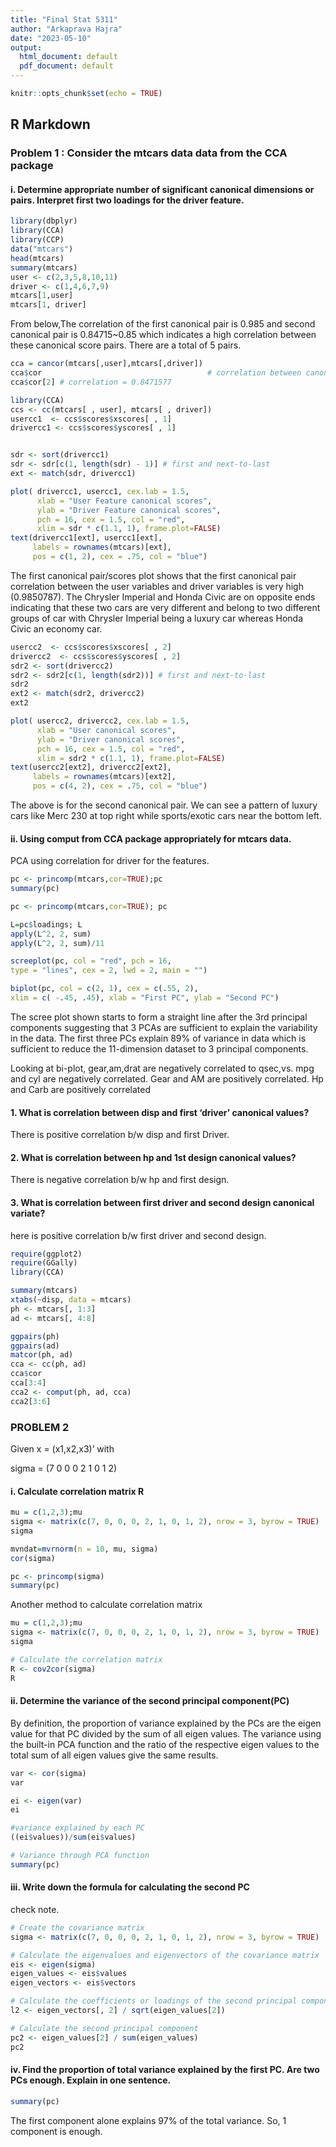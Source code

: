 ---
title: "Final Stat 5311"
author: "Arkaprava Hajra"
date: "2023-05-10"
output:
  html_document: default
  pdf_document: default
---

```{r setup, include=FALSE}
knitr::opts_chunk$set(echo = TRUE)
```

## R Markdown

### Problem 1 : Consider the mtcars data data from the CCA package

#### i. Determine appropriate number of significant canonical dimensions or pairs. Interpret first two loadings for the driver feature.

```{r }
library(dbplyr)
library(CCA)
library(CCP)
data("mtcars")
head(mtcars)
summary(mtcars)
user <- c(2,3,5,8,10,11)
driver <- c(1,4,6,7,9)
mtcars[1,user]
mtcars[1, driver]

```

From below,The correlation of the first canonical pair is 0.985 and second canonical pair is 0.84715~0.85 which indicates a high correlation between these canonical score pairs. There are a total of 5 pairs.


```{r}
cca = cancor(mtcars[,user],mtcars[,driver])
cca$cor                                     # correlation between canonical pairs
cca$cor[2] # correlation = 0.8471577

```
```{r}
library(CCA)
ccs <- cc(mtcars[ , user], mtcars[ , driver])
usercc1  <- ccs$scores$xscores[ , 1]
drivercc1 <- ccs$scores$yscores[ , 1]


sdr <- sort(drivercc1)
sdr <- sdr[c(1, length(sdr) - 1)] # first and next-to-last
ext <- match(sdr, drivercc1)

plot( drivercc1, usercc1, cex.lab = 1.5,
      xlab = "User Feature canonical scores", 
      ylab = "Driver Feature canonical scores",
      pch = 16, cex = 1.5, col = "red", 
      xlim = sdr * c(1.1, 1), frame.plot=FALSE)
text(drivercc1[ext], usercc1[ext], 
     labels = rownames(mtcars)[ext],
     pos = c(1, 2), cex = .75, col = "blue")
```
The first canonical pair/scores plot shows that the first canonical pair correlation between the user variables and driver variables is very high (0.9850787). The Chrysler Imperial and Honda Civic are on opposite ends indicating that these two cars are very different and belong to two different groups of car with Chrysler Imperial being a luxury car whereas Honda Civic an economy car.

```{r}
usercc2  <- ccs$scores$xscores[ , 2]
drivercc2  <- ccs$scores$yscores[ , 2]
sdr2 <- sort(drivercc2)
sdr2 <- sdr2[c(1, length(sdr2))] # first and next-to-last
sdr2
ext2 <- match(sdr2, drivercc2)
ext2

plot( usercc2, drivercc2, cex.lab = 1.5,
      xlab = "User canonical scores", 
      ylab = "Driver canonical scores",
      pch = 16, cex = 1.5, col = "red", 
      xlim = sdr2 * c(1.1, 1), frame.plot=FALSE)
text(usercc2[ext2], drivercc2[ext2], 
     labels = rownames(mtcars)[ext2],
     pos = c(4, 2), cex = .75, col = "blue")
```
The above is for the second canonical pair. We can see a pattern of luxury cars like Merc 230 at top right while sports/exotic cars near the bottom left.

#### ii. Using comput from CCA package appropriately for mtcars data. 

PCA using correlation for driver for the features.
```{r}
pc <- princomp(mtcars,cor=TRUE);pc
summary(pc)

pc <- princomp(mtcars,cor=TRUE); pc

L=pc$loadings; L
apply(L^2, 2, sum)
apply(L^2, 2, sum)/11

screeplot(pc, col = "red", pch = 16,
type = "lines", cex = 2, lwd = 2, main = "")

biplot(pc, col = c(2, 1), cex = c(.55, 2),
xlim = c( -.45, .45), xlab = "First PC", ylab = "Second PC")
```

The scree plot shown starts to form a straight line after the 3rd principal components suggesting that 3 PCAs are sufficient to explain the variability in the data. The first three PCs explain 89% of variance in data which is sufficient to reduce the 11-dimension dataset to 3 principal components.

Looking at bi-plot, gear,am,drat are negatively correlated to qsec,vs.
mpg and cyl are negatively correlated.
Gear and AM are positively correlated. Hp and Carb are positively correlated



#### 1. What is correlation between disp and first 'driver' canonical values?
There is positive correlation b/w disp and first Driver. 


#### 2. What is correlation between hp and 1st design canonical values?
There is negative correlation b/w hp and first design.

#### 3. What is correlation between first driver and second design canonical variate?
here is positive correlation b/w first driver and second design. 

```{r}
require(ggplot2)
require(GGally)
library(CCA)

summary(mtcars)
xtabs(~disp, data = mtcars)
ph <- mtcars[, 1:3]
ad <- mtcars[, 4:8]

ggpairs(ph)
ggpairs(ad)
matcor(ph, ad)
cca <- cc(ph, ad)
cca$cor
cca[3:4]
cca2 <- comput(ph, ad, cca)
cca2[3:6]
```



### PROBLEM 2
Given x = (x1,x2,x3)' with

sigma = (7 0 0
         0 2 1
         0 1 2)
         
#### i. Calculate correlation matrix R

```{r}
mu = c(1,2,3);mu
sigma <- matrix(c(7, 0, 0, 0, 2, 1, 0, 1, 2), nrow = 3, byrow = TRUE)
sigma

mvndat=mvrnorm(n = 10, mu, sigma)
cor(sigma)
```


```{r}
pc <- princomp(sigma)
summary(pc)

```

Another method to calculate correlation matrix
```{r}
mu = c(1,2,3);mu
sigma <- matrix(c(7, 0, 0, 0, 2, 1, 0, 1, 2), nrow = 3, byrow = TRUE)
sigma

# Calculate the correlation matrix
R <- cov2cor(sigma)
R
```




#### ii. Determine the variance of the second principal component(PC)

By definition, the proportion of variance explained by the PCs are the eigen value for that PC divided by the sum of all eigen values. The variance using the built-in PCA function and the ratio of the respective eigen values to the total sum of all eigen values give the same results.


```{r}
var <- cor(sigma)
var

ei <- eigen(var)
ei

#variance explained by each PC
((ei$values))/sum(ei$values)

# Variance through PCA function
summary(pc)
```

#### iii. Write down the formula for calculating the second PC

check note.
```{r}

# Create the covariance matrix
sigma <- matrix(c(7, 0, 0, 0, 2, 1, 0, 1, 2), nrow = 3, byrow = TRUE)

# Calculate the eigenvalues and eigenvectors of the covariance matrix
eis <- eigen(sigma)
eigen_values <- eis$values
eigen_vectors <- eis$vectors

# Calculate the coefficients or loadings of the second principal component
l2 <- eigen_vectors[, 2] / sqrt(eigen_values[2])

# Calculate the second principal component
pc2 <- eigen_values[2] / sum(eigen_values)
pc2
```

#### iv. Find the proportion of total variance explained by the first PC. Are two PCs enough. Explain in one sentence.

```{r}
summary(pc)
```

The first component alone explains 97% of the total variance. So, 1 component is enough.
